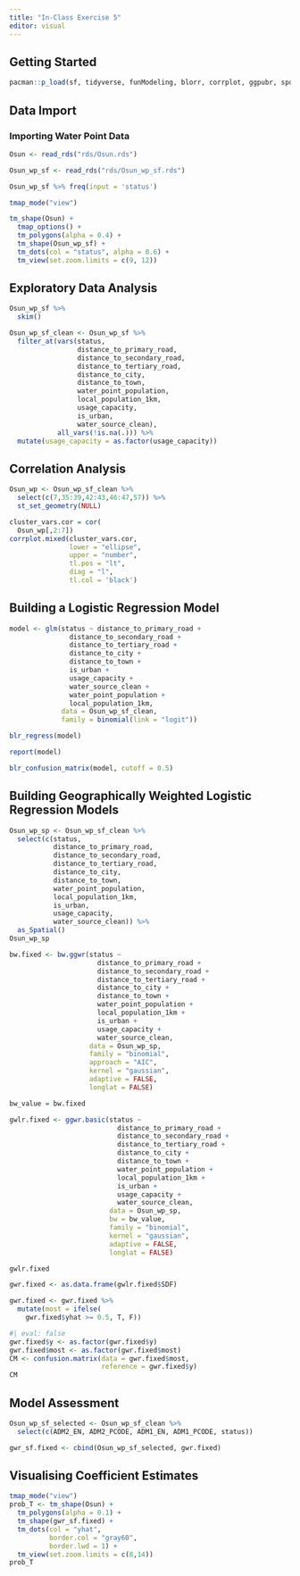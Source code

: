 ```yaml
---
title: "In-Class Exercise 5"
editor: visual
---
```


## Getting Started

```r
pacman::p_load(sf, tidyverse, funModeling, blorr, corrplot, ggpubr, spdep, GWmodel, tmap, skimr, caret, report)
```

## Data Import

### Importing Water Point Data

```r
Osun <- read_rds("rds/Osun.rds") 
```

```r
Osun_wp_sf <- read_rds("rds/Osun_wp_sf.rds")
```

```r
Osun_wp_sf %>% freq(input = 'status')
```

```r
tmap_mode("view") 
```

```r
tm_shape(Osun) +
  tmap_options() +
  tm_polygons(alpha = 0.4) + 
  tm_shape(Osun_wp_sf) + 
  tm_dots(col = "status", alpha = 0.6) + 
  tm_view(set.zoom.limits = c(9, 12))
```

## Exploratory Data Analysis

```r
Osun_wp_sf %>% 
  skim()
```

```r
Osun_wp_sf_clean <- Osun_wp_sf %>% 
  filter_at(vars(status, 
                 distance_to_primary_road, 
                 distance_to_secondary_road, 
                 distance_to_tertiary_road, 
                 distance_to_city, 
                 distance_to_town, 
                 water_point_population, 
                 local_population_1km, 
                 usage_capacity, 
                 is_urban, 
                 water_source_clean), 
            all_vars(!is.na(.))) %>% 
  mutate(usage_capacity = as.factor(usage_capacity))
```

## Correlation Analysis

```r
Osun_wp <- Osun_wp_sf_clean %>%
  select(c(7,35:39,42:43,46:47,57)) %>%
  st_set_geometry(NULL)
```

```r
cluster_vars.cor = cor(
  Osun_wp[,2:7])
corrplot.mixed(cluster_vars.cor, 
               lower = "ellipse",
               upper = "number",
               tl.pos = "lt",
               diag = "l",
               tl.col = 'black')
```

## Building a Logistic Regression Model

```r
model <- glm(status ~ distance_to_primary_road +
               distance_to_secondary_road +
               distance_to_tertiary_road +
               distance_to_city +
               distance_to_town +
               is_urban +
               usage_capacity +
               water_source_clean +
               water_point_population +
               local_population_1km, 
             data = Osun_wp_sf_clean, 
             family = binomial(link = "logit"))
```

```r
blr_regress(model)
```

```r
report(model)
```

```r
blr_confusion_matrix(model, cutoff = 0.5)
```

## Building Geographically Weighted Logistic Regression Models

```r
Osun_wp_sp <- Osun_wp_sf_clean %>%
  select(c(status, 
           distance_to_primary_road,
           distance_to_secondary_road,
           distance_to_tertiary_road, 
           distance_to_city,
           distance_to_town,
           water_point_population,
           local_population_1km,
           is_urban,
           usage_capacity,
           water_source_clean)) %>%
  as_Spatial()
Osun_wp_sp
```

```r
bw.fixed <- bw.ggwr(status ~
                      distance_to_primary_road +
                      distance_to_secondary_road +
                      distance_to_tertiary_road +
                      distance_to_city +
                      distance_to_town +
                      water_point_population +
                      local_population_1km +
                      is_urban +
                      usage_capacity +
                      water_source_clean,
                    data = Osun_wp_sp,
                    family = "binomial",
                    approach = "AIC",
                    kernel = "gaussian",
                    adaptive = FALSE,
                    longlat = FALSE)
```

```r
bw_value = bw.fixed
```

```r
gwlr.fixed <- ggwr.basic(status ~
                           distance_to_primary_road +
                           distance_to_secondary_road +
                           distance_to_tertiary_road +
                           distance_to_city +
                           distance_to_town +
                           water_point_population +
                           local_population_1km +
                           is_urban +
                           usage_capacity +
                           water_source_clean,
                         data = Osun_wp_sp,
                         bw = bw_value,
                         family = "binomial",
                         kernel = "gaussian",
                         adaptive = FALSE,
                         longlat = FALSE)
```

```r
gwlr.fixed
```

```r
gwr.fixed <- as.data.frame(gwlr.fixed$SDF)
```

```r
gwr.fixed <- gwr.fixed %>%
  mutate(most = ifelse(
    gwr.fixed$yhat >= 0.5, T, F))
```

```r
#| eval: false
gwr.fixed$y <- as.factor(gwr.fixed$y)
gwr.fixed$most <- as.factor(gwr.fixed$most)
CM <- confusion.matrix(data = gwr.fixed$most, 
                       reference = gwr.fixed$y)
CM
```

## Model Assessment

```r
Osun_wp_sf_selected <- Osun_wp_sf_clean %>%
  select(c(ADM2_EN, ADM2_PCODE, ADM1_EN, ADM1_PCODE, status))
```

```r
gwr_sf.fixed <- cbind(Osun_wp_sf_selected, gwr.fixed)
```

## Visualising Coefficient Estimates

```r
tmap_mode("view") 
prob_T <- tm_shape(Osun) +
  tm_polygons(alpha = 0.1) + 
  tm_shape(gwr_sf.fixed) +
  tm_dots(col = "yhat", 
          border.col = "gray60",
          border.lwd = 1) +
  tm_view(set.zoom.limits = c(8,14))
prob_T
```
